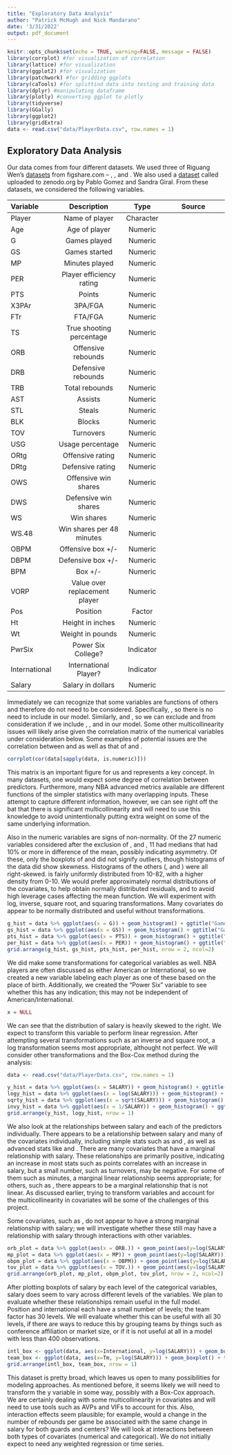 ```yaml
---
title: "Exploratory Data Analysis"
author: "Patrick McHugh and Nick Mandarano"
date: '3/31/2022'
output: pdf_document
---
```


```r
knitr::opts_chunk$set(echo = TRUE, warning=FALSE, message = FALSE)
library(corrplot) #for visualization of correlation
library(lattice) #for visualization
library(ggplot2) #for visualization
library(patchwork) #for gridding ggplots
library(caTools) #for splittind data into testing and training data
library(dplyr) #manipulating dataframe
library(plotly) #converting ggplot to plotly
library(tidyverse)
library(GGally)
library(ggplot2)
library(gridExtra)
data <- read.csv("data/PlayerData.csv", row.names = 1)
```


## Exploratory Data Analysis


Our data comes from four different datasets. We used three of Riguang Wen's [datasets](https://figshare.com/articles/dataset/NBA_data/5414170) from figshare.com -- \texttt{players cv}, \texttt{players salary}, and \texttt{players stat}. We also used a [dataset](https://zenodo.org/record/3750329#.YkT6YW7MJAe) called \texttt{NBA RS 2020-1950 Stats} uploaded to zenodo.org by Pablo Gomez and Sandra Giral. From these datasets, we considered the following variables.

| Variable      | Description               | Type          | Source                  |
|:--------------|:-------------------------:|:-------------:|:-----------------------:|
| Player        | Name of player            | Character     | \texttt{players stat}   |
| Age           | Age of player             | Numeric       | \texttt{players stat}   |
| G             | Games played              | Numeric       | \texttt{players stat}   |
| GS            | Games started             | Numeric       | \texttt{players stat}   |
| MP            | Minutes played            | Numeric       | \texttt{players stat}   |
| PER           | Player efficiency rating  | Numeric       | \texttt{players stat}   |
| PTS           | Points                    | Numeric       | \texttt{NBA RS 2020-1950 Stats} |
| X3PAr         | 3PA/FGA                   | Numeric       | \texttt{players stat}   |
| FTr           | FTA/FGA                   | Numeric       | \texttt{players stat}   |
| TS            | True shooting percentage  | Numeric       | \texttt{NBA RS 2020-1950 Stats} |
| ORB           | Offensive rebounds        | Numeric       | \texttt{players stat}   |
| DRB           | Defensive rebounds        | Numeric       | \texttt{players stat}   |
| TRB           | Total rebounds            | Numeric       | \texttt{players stat}   |
| AST           | Assists                   | Numeric       | \texttt{players stat}   |
| STL           | Steals                    | Numeric       | \texttt{players stat}   |
| BLK           | Blocks                    | Numeric       | \texttt{players stat}   |
| TOV           | Turnovers                 | Numeric       | \texttt{players stat}   |
| USG           | Usage percentage          | Numeric       | \texttt{players stat}   |
| ORtg          | Offensive rating          | Numeric       | \texttt{players stat}   |
| DRtg          | Defensive rating          | Numeric       | \texttt{players stat}   |
| OWS           | Offensive win shares      | Numeric       | \texttt{players stat}   |
| DWS           | Defensive win shares      | Numeric       | \texttt{players stat}   |
| WS            | Win shares                | Numeric       | \texttt{players stat}   |
| WS.48         | Win shares per 48 minutes | Numeric       | \texttt{players stat}   |
| OBPM          | Offensive box +/-         | Numeric       | \texttt{players stat}   |
| DBPM          | Defensive box +/-         | Numeric       | \texttt{players stat}   |
| BPM           | Box +/-                   | Numeric       | \texttt{players stat}   |
| VORP          | Value over replacement player | Numeric   | \texttt{players stat}   |
| Pos           | Position                  | Factor        | \texttt{players salary} |
| Ht            | Height in inches          | Numeric       | \texttt{players salary} |
| Wt            | Weight in pounds          | Numeric       | \texttt{players salary} |
| PwrSix        | Power Six College?        | Indicator     | \texttt{players cv}     |
| International | International Player?     | Indicator     | \texttt{players cv}     |
| Salary        | Salary in dollars         | Numeric       | \texttt{players salary}  |

Immediately we can recognize that some variables are functions of others and therefore do not need to be considered. Specifically, \texttt{BPM = OBPM + DBPM}, so there is no need to include \texttt{BPM} in our model. Similarly, \texttt{WS = OWS + DWS} and \texttt{TRB = ORB + DRB}, so we can exclude \texttt{WS} and \texttt{TRB} from consideration if we include \texttt{OWS}, \texttt{DWS}, \texttt{ORB} and \texttt{DRB} in our model. Some other multicollinearity issues will likely arise given the correlation matrix of the numerical variables under consideration below. Some examples of potential issues are the correlation between \texttt{WS} and \texttt{PER} as well as that of \texttt{MP} and \texttt{G}.


```r
corrplot(cor(data[sapply(data, is.numeric)]))
```

This matrix is an important figure for us and represents a key concept. In many datasets, one would expect some degree of correlation between predictors. Furthermore, many NBA advanced metrics available are different functions of the simpler statistics with many overlapping inputs. These attempt to capture different information, however, we can see right off the bat that there is significant multicollinearity and will need to use this knowledge to avoid unintentionally putting extra weight on some of the same underlying information.

Also in the numeric variables are signs of non-normality. Of the 27 numeric variables considered after the exclusion of \texttt{BPM}, \texttt{WS} and \texttt{TRB}, 11 had medians that had 10% or more in difference of the mean, possibly indicating asymmetry. Of these, only the boxplots of \texttt{G} and \texttt{GS} did not signify outliers, though histograms of the data did show skewness. Histograms of the others (\texttt{FTr, ORB, AST, BLK, OWS, DWS, VORP, Salary}, and \texttt{PTS}) were all right-skewed. \texttt{GS} is fairly uniformly distributed from 10-82, with a higher density from 0-10. We would prefer approximately normal distributions of the covariates, to help obtain normally distributed residuals, and to avoid high leverage cases affecting the mean function. We will experiment with log, inverse, square root, and squaring transformations. Many covariates do appear to be normally distributed and useful without transformations. 

```r
g_hist = data %>% ggplot(aes(x = G)) + geom_histogram() + ggtitle("Games")
gs_hist = data %>% ggplot(aes(x = GS)) + geom_histogram() + ggtitle("Games Started")
pts_hist = data %>% ggplot(aes(x = PTS)) + geom_histogram() + ggtitle("Points")
per_hist = data %>% ggplot(aes(x = PER)) + geom_histogram() + ggtitle("Player Efficiency Rating")
grid.arrange(g_hist, gs_hist, pts_hist, per_hist, nrow = 2, ncol=2)

```


We did make some transformations for categorical variables as well. NBA players are often discussed as either American or International, so we created a new variable labeling each player as one of these based on the place of birth. Additionally, we created the "Power Six" variable to see whether this has any indication; this may not be independent of American/International.

```r
x = NULL
```


We can see that the distribution of salary is heavily skewed to the right. We expect to transform this variable to perform linear regression. After attempting several transformations such as an inverse and square root, a log transformation seems most appropriate, althought not perfect. We will consider other transformations and the Box-Cox method during the analysis:

```r
data <- read.csv("data/PlayerData.csv", row.names = 1)

y_hist = data %>% ggplot(aes(x = SALARY)) + geom_histogram() + ggtitle("Salary")
logy_hist = data %>% ggplot(aes(x = log(SALARY))) + geom_histogram() + ggtitle("log(Salary)")
sqrty_hist = data %>% ggplot(aes(x = sqrt(SALARY))) + geom_histogram() + ggtitle("Histogram of sqrt(salary)")
invy_hist = data %>% ggplot(aes(x = 1/SALARY)) + geom_histogram() + ggtitle("Histogram of 1/salary")
grid.arrange(y_hist, logy_hist, nrow = 1)

```




We also look at the relationships between salary and each of the predictors individually. There appears to be a relationship between salary and many of the covariates individually, including simple stats such as \texttt{MP} and \texttt{PTS}, as well as advanced stats like \texttt{PER} and \texttt{BPM}. There are many covariates that have a marginal relationship with salary. These relationships are primarily positive, indicating an increase in most stats such as points correlates with an increase in salary, but a small number, such as turnovers, may be negative. For some of them such as minutes, a marginal linear relationship seems appropriate; for others, such as \texttt{VORP}, there appears to be a marginal relationship that is not linear. As discussed earlier, trying to transform variables and account for the multicollinearity in covariates will be some of the challenges of this project. 


Some covariates, such as \texttt{ORB}, do not appear to have a strong marginal relationship with salary; we will investigate whether these still may have a relationship with salary through interactions with other variables.

```r
orb_plot = data %>% ggplot(aes(x = ORB.)) + geom_point(aes(y=log(SALARY))) + ggtitle("Offensive Rebounds vs log(Salary)")
mp_plot = data %>% ggplot(aes(x = MP)) + geom_point(aes(y=log(SALARY))) + ggtitle("Minutes vs log(Salary)")
obpm_plot = data %>% ggplot(aes(x = OBPM)) + geom_point(aes(y=log(SALARY))) + ggtitle("OBPM vs log(Salary)")
tov_plot = data %>% ggplot(aes(x = TOV.)) + geom_point(aes(y=log(SALARY))) + ggtitle("Turnovers vs log(Salary)")
grid.arrange(orb_plot, mp_plot, obpm_plot, tov_plot, nrow = 2, ncol=2)

```

After plotting boxplots of salary by each level of the categorical variables, salary does seem to vary across different levels of the variables. We plan to evaluate whether these relationships remain useful in the full model. Position and international each have a small number of levels; the team factor has 30 levels. We will evaluate whether this can be useful with all 30 levels, if there are ways to reduce this by grouping teams by things such as conference affiliation or market size, or if it is not useful at all in a model with less than 400 observations.

```r
intl_box <- ggplot(data, aes(x=International, y=log(SALARY))) + geom_boxplot()
team_box <- ggplot(data, aes(x=Tm, y=log(SALARY))) + geom_boxplot() + theme(axis.text.x=element_blank(), axis.ticks.x=element_blank()) + xlab("Team")
grid.arrange(intl_box, team_box, nrow = 1)
```

This dataset is pretty broad, which leaves us open to many possibilities for modeling approaches. As mentioned before, it seems likely we will need to transform the y variable in some way, possibly with a Box-Cox approach. We are certainly dealing with some multicollinearity in covariates and will need to use tools such as AVPs and VIFs to account for this. Also, interaction effects seem plausible; for example, would a change in the number of rebounds per game be associated with the same change in salary for both guards and centers? We will look at interactions between both types of covariates (numerical and categorical). We do not initially expect to need any weighted regression or time series.

